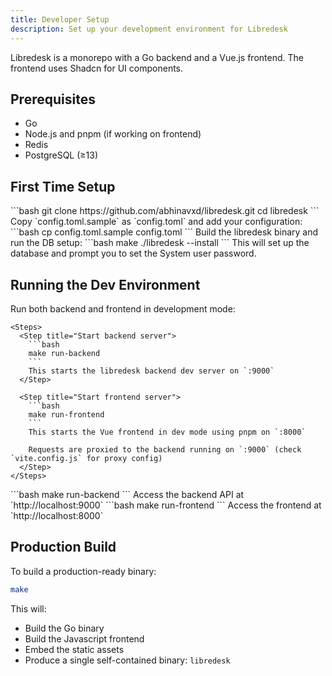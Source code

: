 ```yaml
---
title: Developer Setup
description: Set up your development environment for Libredesk
---
```


Libredesk is a monorepo with a Go backend and a Vue.js frontend. The frontend uses Shadcn for UI components.

## Prerequisites

- Go
- Node.js and pnpm (if working on frontend)
- Redis
- PostgreSQL (≥13)

## First Time Setup

<Steps>
  <Step title="Clone the repository">
    ```bash
    git clone https://github.com/abhinavxd/libredesk.git
    cd libredesk
    ```
  </Step>
  
  <Step title="Configure Libredesk">
    Copy `config.toml.sample` as `config.toml` and add your configuration:
    ```bash
    cp config.toml.sample config.toml
    ```
  </Step>
  
  <Step title="Build and install">
    Build the libredesk binary and run the DB setup:
    ```bash
    make
    ./libredesk --install
    ```
    This will set up the database and prompt you to set the System user password.
  </Step>
</Steps>

## Running the Dev Environment

<Tabs>
  <Tab title="Full Stack Development">
    Run both backend and frontend in development mode:
    
    <Steps>
      <Step title="Start backend server">
        ```bash
        make run-backend
        ```
        This starts the libredesk backend dev server on `:9000`
      </Step>
      
      <Step title="Start frontend server">
        ```bash
        make run-frontend
        ```
        This starts the Vue frontend in dev mode using pnpm on `:8000`
        
        Requests are proxied to the backend running on `:9000` (check `vite.config.js` for proxy config)
      </Step>
    </Steps>
  </Tab>
  
  <Tab title="Backend Only">
    ```bash
    make run-backend
    ```
    Access the backend API at `http://localhost:9000`
  </Tab>
  
  <Tab title="Frontend Only">
    ```bash
    make run-frontend
    ```
    Access the frontend at `http://localhost:8000`
  </Tab>
</Tabs>

## Production Build

To build a production-ready binary:

```bash
make
```

This will:
- Build the Go binary
- Build the Javascript frontend
- Embed the static assets
- Produce a single self-contained binary: `libredesk`
